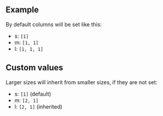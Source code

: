 ## Example

By default columns will be set like this:

- s: `[1]`
- m: `[1, 1]`
- l: `[1, 1, 1]`

<LiveCodeEditor />

## Custom values

Larger sizes will inherit from smaller sizes, if they are not set:

- s: `[1]` (default)
- m: `[2, 1]`
- l: `[2, 1]` (inherited)

<LiveCodeEditor example="custom-values" />

